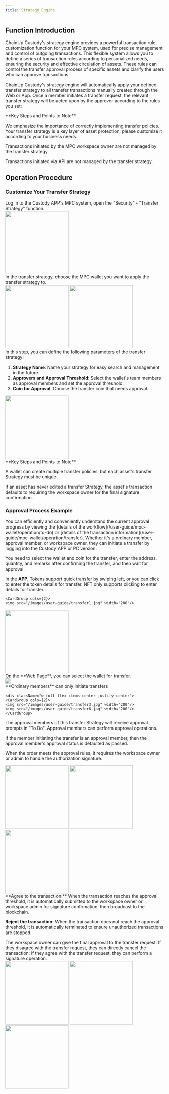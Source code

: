 ```yaml
---
title: Strategy Engine 
---
```


## Function Introduction

ChainUp Custody's strategy engine provides a powerful transaction rule customization function for your MPC system, used for precise management and control of outgoing transactions. This flexible system allows you to define a series of transaction rules according to personalized needs, ensuring the security and effective circulation of assets. These rules can control the transfer approval process of specific assets and clarify the users who can approve transactions.

ChainUp Custody's strategy engine will automatically apply your defined transfer strategy to all transfer transactions manually created through the Web or App. Once a member initiates a transfer request, the relevant transfer strategy will be acted upon by the approver according to the rules you set:

<Warning>
**Key Steps and Points to Note**

We emphasize the importance of correctly implementing transfer policies. Your transfer strategy is a key layer of asset protection; please customize it according to your business needs.

Transactions initiated by the MPC workspace owner are not managed by the transfer strategy.

Transactions initiated via API are not managed by the transfer strategy.
</Warning>

## Operation Procedure

### Customize Your Transfer Strategy

<Steps>
<Step title="Login and Open Transfer Strategy">
    Log in to the Custody APP's MPC system, open the "Security" - "Transfer Strategy" function.

<div className="w-full flex items-center justify-center">
        <img src="/images/user-guide/safe.jpg" width="200"/>
</div>

</Step>
<Step title="Choose the Wallet for the Strategy">
   In the transfer strategy, choose the MPC wallet you want to apply the transfer strategy to.

<div className="w-full flex items-center justify-center">
    <CardGroup cols={2}>
        <img src="/images/user-guide/str1.png" width="200"/>
        <img src="/images/user-guide/str2.png" width="200"/>
        </CardGroup>
</div>

</Step>
<Step title="Add and Configure Transfer Strategy">
In this step, you can define the following parameters of the transfer strategy:

1. **Strategy Name**: Name your strategy for easy search and management in the future.
2. **Approvers and Approval Threshold**: Select the wallet's team members as approval members and set the approval threshold.
3. **Coin for Approval**: Choose the transfer coin that needs approval.

<div className="w-full flex items-center justify-center">
        <img src="/images/strategy.png" width="200"/>
</div>

<Warning>
**Key Steps and Points to Note**

A wallet can create multiple transfer policies, but each asset's transfer Strategy must be unique.

If an asset has never edited a transfer Strategy, the asset's transaction defaults to requiring the workspace owner for the final signature confirmation.
</Warning>

</Step>

</Steps>

### Approval Process Example

<Tip>
You can efficiently and conveniently understand the current approval progress by viewing the [details of the workflow](/user-guide/mpc-wallet/operation/to-do) or [details of the transaction information](/user-guide/mpc-wallet/operation/transfer).
</Tip>

<Steps>
<Step title="Initiate Transfer">
Whether it's a ordinary member, approval member, or workspace owner, they can initiate a transfer by logging into the Custody APP or PC version.

You need to select the wallet and coin for the transfer, enter the address, quantity, and remarks after confirming the transfer, and then wait for approval.

In the **APP**, Tokens support quick transfer by swiping left, or you can click to enter the token details for transfer. NFT only supports clicking to enter details for transfer.
<div className="w-full flex items-center justify-center">

    <CardGroup cols={2}>
    <img src="/images/user-guide/transfer1.jpg" width="200"/>
   <img src="/images/user-guide/transfer2.jpg" width="200"/>
    </CardGroup>
</div>
On the **Web Page**, you can select the wallet for transfer.
    <div className="w-full flex items-center justify-center">
    <img src="/images/user-guide/transfer4.jpg" />
</div>

</Step>
<Step title="Fill in and Confirm Transfer Information">
  **Ordinary members** can only initiate transfers

    <div className="w-full flex items-center justify-center">
    <CardGroup cols={2}>
    <img src="/images/user-guide/transfer3.jpg" width="200"/>
    <img src="/images/user-guide/transfer6.jpg" width="200"/>
    </CardGroup>
</div>

</Step>

<Step title="Approval Members Approve">

The approval members of this transfer Strategy will receive approval prompts in "To Do". Approval members can perform approval operations.

If the member initiating the transfer is an approval member, then the approval member's approval status is defaulted as passed.

When the order meets the approval rules, it requires the workspace owner or admin to handle the authorization signature.

 <div className="w-full flex items-center justify-center">
    <CardGroup cols={3}>
    <img src="/images/user-guide/transfer5.png" width="200"/>
    <img src="/images/user-guide/transfer7.png" width="200"/>
 <img src="/images/user-guide/transfer8.png" width="200"/>
    </CardGroup>
</div>

<Tip>
**Agree to the transaction:** When the transaction reaches the approval threshold, it is automatically submitted to the workspace owner or workspace admin for signature confirmation, then broadcast to the blockchain.

**Reject the transaction:** When the transaction does not reach the approval threshold, it is automatically terminated to ensure unauthorized transactions are stopped.
</Tip>

</Step>

<Step title="Transaction Signature">
The workspace owner can give the final approval to the transfer request. If they disagree with the transfer request, they can directly cancel the transaction; if they agree with the transfer request, they can perform a signature operation.


 <div className="w-full flex items-center justify-center">
    <CardGroup cols={3}>
    <img src="/images/user-guide/his1.png" width="200"/>
    <img src="/images/user-guide/his2.png" width="200"/>
     <img src="/images/user-guide/his3.png" width="200"/>
    </CardGroup>
</div>

</Step>

</Steps>


